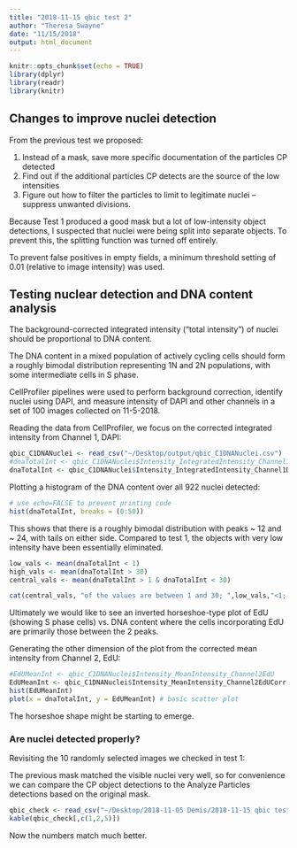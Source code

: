 ```yaml
---
title: "2018-11-15 qbic test 2"
author: "Theresa Swayne"
date: "11/15/2018"
output: html_document
---
```


```r
knitr::opts_chunk$set(echo = TRUE)
library(dplyr)
library(readr)
library(knitr)
```

## Changes to improve nuclei detection

From the previous test we proposed:

1. Instead of a mask, save more specific documentation of the particles CP detected
2. Find out if the additional particles CP detects are the source of the low intensities
3. Figure out how to filter the particles to limit to legitimate nuclei -- suppress unwanted divisions.

Because Test 1 produced a good mask but a lot of low-intensity object detections, I suspected that nuclei were being split into separate objects. To prevent this, the splitting function was turned off entirely.

To prevent false positives in empty fields, a minimum threshold setting of 0.01 (relative to image intensity) was used.

## Testing nuclear detection and DNA content analysis

The background-corrected integrated intensity ("total intensity") of nuclei should be proportional to DNA content.

The DNA content in a mixed population of actively cycling cells should form a roughly bimodal distribution representing 1N and 2N populations, with some intermediate cells in S phase.

CellProfiler pipelines were used to perform background correction, identify nuclei using DAPI, and measure intensity of DAPI and other channels in a set of 100 images collected on 11-5-2018.

Reading the data from CellProfiler, we focus on the corrected integrated intensity from Channel 1, DAPI:

```r
qbic_C1DNANuclei <- read_csv("~/Desktop/output/qbic_C1DNANuclei.csv")
#dnaTotalInt <- qbic_C1DNANuclei$Intensity_IntegratedIntensity_Channel1DNA
dnaTotalInt <- qbic_C1DNANuclei$Intensity_IntegratedIntensity_Channel1DNACorr
```


Plotting a histogram of the DNA content over all 922 nuclei detected:

```r
# use echo=FALSE to prevent printing code
hist(dnaTotalInt, breaks = (0:50))
```

This shows that there is a roughly bimodal distribution with peaks ~ 12 and ~ 24, with tails on either side.
Compared to test 1, the objects with very low intensity have been essentially eliminated.

```r
low_vals <- mean(dnaTotalInt < 1)
high_vals <- mean(dnaTotalInt > 30)
central_vals <- mean(dnaTotalInt > 1 & dnaTotalInt < 30)

cat(central_vals, "of the values are between 1 and 30; ",low_vals,"<1; and",high_vals,">30")
```

Ultimately we would like to see an inverted horseshoe-type plot of EdU (showing S phase cells) vs. DNA content where the cells incorporating EdU are primarily those between the 2 peaks.

Generating the other dimension of the plot from the corrected mean intensity from Channel 2, EdU:
```r
#EdUMeanInt <- qbic_C1DNANuclei$Intensity_MeanIntensity_Channel2EdU
EdUMeanInt <- qbic_C1DNANuclei$Intensity_MeanIntensity_Channel2EdUCorr
hist(EdUMeanInt)
plot(x = dnaTotalInt, y = EdUMeanInt) # basic scatter plot
```

The horseshoe shape might be starting to emerge.

### Are nuclei detected properly?

Revisiting the 10 randomly selected images we checked in test 1: 

The previous mask matched the visible nuclei very well, so for convenience we can compare the CP object detections to the Analyze Particles detections based on the original mask.

```r
qbic_check <- read_csv("~/Desktop/2018-11-05 Demis/2018-11-15 qbic test 2.csv")
kable(qbic_check[,c(1,2,5)])
```


Now the numbers match much better.



